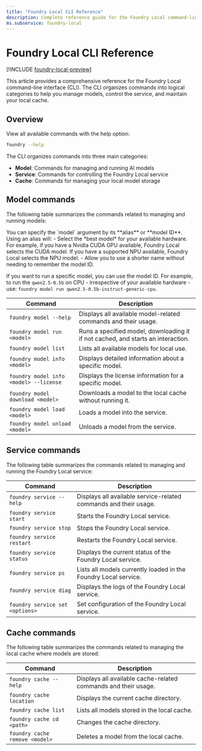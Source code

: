 ```yaml
---
title: "Foundry Local CLI Reference"
description: Complete reference guide for the Foundry Local command-line interface.
ms.subservice: foundry-local
---
```


# Foundry Local CLI Reference

[!INCLUDE [foundry-local-preview](./../includes/foundry-local-preview)]

This article provides a comprehensive reference for the Foundry Local command-line interface (CLI). The CLI organizes commands into logical categories to help you manage models, control the service, and maintain your local cache.

## Overview

View all available commands with the help option:

```bash
foundry --help
```

The CLI organizes commands into three main categories:

- **Model**: Commands for managing and running AI models
- **Service**: Commands for controlling the Foundry Local service
- **Cache**: Commands for managing your local model storage

## Model commands

The following table summarizes the commands related to managing and running models:

<Note>
You can specify the `model` argument by its **alias** or **model ID**. Using an alias will:
- Select the *best model* for your available hardware. For example, if you have a Nvidia CUDA GPU available, Foundry Local selects the CUDA model. If you have a supported NPU available, Foundry Local selects the NPU model.
- Allow you to use a shorter name without needing to remember the model ID.

If you want to run a specific model, you can use the model ID. For example, to run the `qwen2.5-0.5b` on CPU - irrespective of your available hardware - use: `foundry model run qwen2.5-0.5b-instruct-generic-cpu`.
</Note>

| **Command**                                     | **Description**                                                                  |
| --------------------------------------          | -------------------------------------------------------------------------------- |
| `foundry model --help`                          | Displays all available model-related commands and their usage.                   |
| `foundry model run <model>`            | Runs a specified model, downloading it if not cached, and starts an interaction. |
| `foundry model list`                            | Lists all available models for local use.                                        |
| `foundry model info <model>`           | Displays detailed information about a specific model.                            |
| `foundry model info <model> --license` | Displays the license information for a specific model.                           |
| `foundry model download <model>`       | Downloads a model to the local cache without running it.                         |
| `foundry model load <model>`           | Loads a model into the service.                                                  |
| `foundry model unload <model>`         | Unloads a model from the service.     |


## Service commands

The following table summarizes the commands related to managing and running the Foundry Local service:

| **Command**                     | **Description**                                                  |
| ------------------------------- | ---------------------------------------------------------------- |
| `foundry service --help`        | Displays all available service-related commands and their usage. |
| `foundry service start`         | Starts the Foundry Local service.                                |
| `foundry service stop`          | Stops the Foundry Local service.                                 |
| `foundry service restart`       | Restarts the Foundry Local service.                              |
| `foundry service status`        | Displays the current status of the Foundry Local service.        |
| `foundry service ps`            | Lists all models currently loaded in the Foundry Local service.  |
| `foundry service diag`          | Displays the logs of the Foundry Local service.                  |
| `foundry service set <options>` | Set configuration of the Foundry Local service.                  |

## Cache commands

The following table summarizes the commands related to managing the local cache where models are stored:

| **Command**                             | **Description**                                                |
| ------------------------------          | -------------------------------------------------------------- |
| `foundry cache --help`                  | Displays all available cache-related commands and their usage. |
| `foundry cache location`                | Displays the current cache directory.                          |
| `foundry cache list`                    | Lists all models stored in the local cache.                    |
| `foundry cache cd <path>`               | Changes the cache directory.                                   |
| `foundry cache remove <model>` | Deletes a model from the local cache.      |
